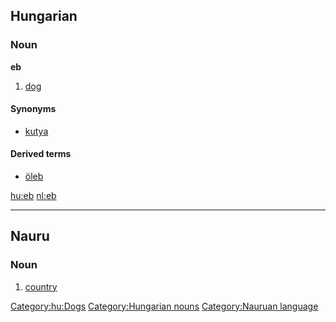 ==Hungarian==
=== Noun ===
'''eb'''

#[[dog]] [[Category:hu:Dogs]]

====Synonyms====
*[[kutya]]

====Derived terms====
*[[öleb]]

[[hu:eb]]
[[nl:eb]]
[[Category:Hungarian nouns]]

----
==Nauru==
===Noun===
# [[country]]
[[Category:Nauruan language]]